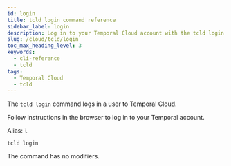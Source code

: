 ```yaml
---
id: login
title: tcld login command reference
sidebar_label: login
description: Log in to your Temporal Cloud account with the tcld login command. Simply follow browser instructions.
slug: /cloud/tcld/login
toc_max_heading_level: 3
keywords:
  - cli-reference
  - tcld
tags:
  - Temporal Cloud
  - tcld
---
```


The `tcld login` command logs in a user to Temporal Cloud.

Follow instructions in the browser to log in to your Temporal account.

Alias: `l`

`tcld login`

The command has no modifiers.
